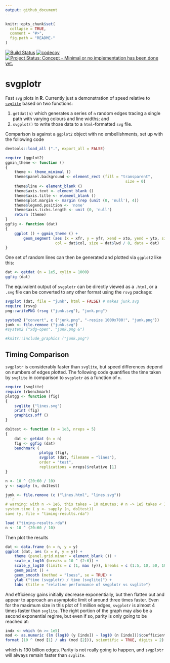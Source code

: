 ```yaml
---
output: github_document
---
```


<!-- README.md is generated from README.Rmd. Please edit that file -->

```r
knitr::opts_chunk$set(
  collapse = TRUE,
  comment = "#>",
  fig.path = "README-"
)
```

[![Build Status](https://travis-ci.org/mpadge/svgplotr.svg)](https://travis-ci.org/mpadge/svgplotr) 
[![codecov](https://codecov.io/gh/mpadge/svgplotr/branch/master/graph/badge.svg)](https://codecov.io/gh/mpadge/svgplotr)
[![Project Status: Concept - Minimal or no implementation has been done yet.](http://www.repostatus.org/badges/0.1.0/concept.svg)](http://www.repostatus.org/#concept)

# svgplotr

Fast `svg` plots in **R**. Currently just a demonstration of speed relative to
[`svglite`](https://github.com/r-lib/svglite) based on two functions:

1. `getdat(n)` which generates a series of `n` random edges tracing a single
   path with varying colours and line widths; and
2. `svgplot()` to write those data to a `html`-formatted `svg` file.

Comparison is against a `ggplot2` object with no embellishments, set up with the
following code
```r
devtools::load_all (".", export_all = FALSE)
```
```r
require (ggplot2)
ggmin_theme <- function ()
{
    theme <- theme_minimal ()
    theme$panel.background <- element_rect (fill = "transparent",
                                                     size = 0)
    theme$line <- element_blank ()
    theme$axis.text <- element_blank ()
    theme$axis.title <- element_blank ()
    theme$plot.margin <- margin (rep (unit (0, 'null'), 4))
    theme$legend.position <- 'none'
    theme$axis.ticks.length <- unit (0, 'null')
    return (theme)
}
ggfig <- function (dat)
{
    ggplot () + ggmin_theme () +
        geom_segment (aes (x = xfr, y = yfr, xend = xto, yend = yto, size = lwd),
                      col = dat$col, size = dat$lwd / 8, data = dat)
}
```
One set of random lines can then be generated and plotted via `ggplot2` like
this:
```r
dat <- getdat (n = 1e5, xylim = 1000)
ggfig (dat)
```

The equivalent output of `svgplotr` can be directly viewed as a `.html`, or a
`.svg` file can be converted to any other format using the `rsvg` package:
```r
svgplot (dat, file = "junk", html = FALSE) # makes junk.svg
require (rsvg)
png::writePNG (rsvg ("junk.svg"), "junk.png")
```
```r
system2 ("convert", c ("junk.png", "-resize 1000x700!", "junk.png"))
junk <- file.remove ("junk.svg")
#system2 ("xdg-open", "junk.png &")
```
```r
#knitr::include_graphics ("junk.png")
```


## Timing Comparison

`svgplotr` is considerably faster than `svglite`, but speed differences depend
on numbers of edges plotted. The following code quantifies the time
taken by `svglite` in comparison to `svgplotr` as a function of `n`.
```r
require (svglite)
require (rbenchmark)
plotgg <- function (fig)
{
    svglite ("lines.svg")
    print (fig)
    graphics.off ()
}

do1test <- function (n = 1e3, nreps = 5)
{
    dat <- getdat (n = n)
    fig <- ggfig (dat)
    benchmark (
               plotgg (fig),
               svgplot (dat, filename = "lines"),
               order = "test",
               replications = nreps)$relative [1]
}

n <- 10 ^ (20:60 / 10)
y <- sapply (n, do1test)
```
```r
junk <- file.remove (c ("lines.html", "lines.svg"))
```r
# warning: with n -> 1e6, this takes ~ 10 minutes; # n -> 1e5 takes < 1 minute
system.time ( y <- sapply (n, do1test))
save (y, file = "timing-results.rda")
```
```r
load ("timing-results.rda")
n <- 10 ^ (20:60 / 10)
```
Then plot the results
```r
dat <- data.frame (n = n, y = y)
ggplot (dat, aes (x = n, y = y)) +
    theme (panel.grid.minor = element_blank ()) +
    scale_x_log10 (breaks = 10 ^ (2:6)) +
    scale_y_log10 (limits = c (1, max (y)), breaks = c (1:5, 10, 50, 100)) +
    geom_point () +
    geom_smooth (method = "loess", se = TRUE) +
    ylab ("time (svgplotr) / time (svglite)") +
    labs (title = "relative performance of svgplotr vs svglite")
```

And efficiency gains initially decrease exponentially, but then flatten out and
appear to approach an asymptotic limit of around three times faster. Even for
the maximum size in this plot of 1 million edges, `svgplotr` is almost 4 times
faster than `svglite`. The right portion of the graph may also be a second
exponential regime, but even if so, parity is only going to be reached at:
```r
indx <- which (n >= 1e5)
mod <- as.numeric (lm (log10 (y [indx]) ~ log10 (n [indx]))$coefficients)
format (10 ^ (mod [1] / abs (mod [2])), scientific = TRUE, digits = 2)
```
which is 130 billion edges. Parity is not really going to happen, and `svgplotr`
will always remain faster than `svglite`.
